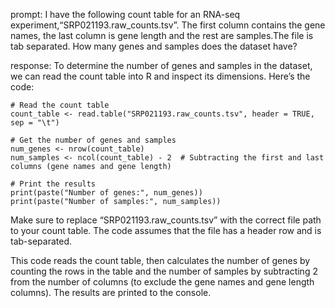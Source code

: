 prompt:
I have the following count table for an RNA-seq experiment,"SRP021193.raw_counts.tsv". The first column contains the gene names, the last column is gene length and the rest are samples.The file is tab separated. How many genes and samples does the dataset have?

response:
To determine the number of genes and samples in the dataset, we can read the count table into R and inspect its dimensions. Here's the code:

```
# Read the count table
count_table <- read.table("SRP021193.raw_counts.tsv", header = TRUE, sep = "\t")

# Get the number of genes and samples
num_genes <- nrow(count_table)
num_samples <- ncol(count_table) - 2  # Subtracting the first and last columns (gene names and gene length)

# Print the results
print(paste("Number of genes:", num_genes))
print(paste("Number of samples:", num_samples))
```

Make sure to replace "SRP021193.raw_counts.tsv" with the correct file path to your count table. The code assumes that the file has a header row and is tab-separated.

This code reads the count table, then calculates the number of genes by counting the rows in the table and the number of samples by subtracting 2 from the number of columns (to exclude the gene names and gene length columns). The results are printed to the console.

